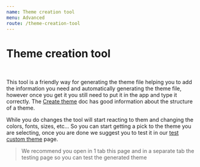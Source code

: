 ```yaml
---
name: Theme creation tool
menu: Advanced
route: /theme-creation-tool
---
```



# Theme creation tool

<UiLineSeparator />
<br />

This tool is a friendly way for generating the theme file helping you to add the information you need and automatically generating
the theme file, however once you get it you still need to put it in the app and type it correctly. The [Create theme](./create-theme) doc has good information about the structure of a theme.

While you do changes the tool will start reacting to them and changing the colors, fonts, sizes, etc... So you can start getting a pick to the theme you are selecting, once you are done we suggest you to test it in our [test custom theme](./test-custom-theme) page.

> We recommend you open in 1 tab this page and in a separate tab the testing page so you can test the generated theme

<CreateTheme />
